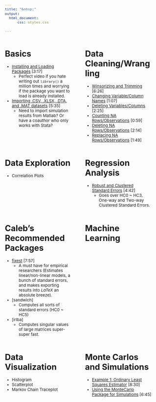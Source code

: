 ```yaml
---
title: "&nbsp;"
output: 
  html_document:
      css: styles.css

---
```

<style type="text/css">
.main-container {
  max-width: 1800px;
  margin-left: auto;
  margin-right: auto;
}
</style>

<!-- Global site tag (gtag.js) - Google Analytics -->
<script async src="https://www.googletagmanager.com/gtag/js?id=UA-165847699-1"></script>
<script>
  window.dataLayer = window.dataLayer || [];
  function gtag(){dataLayer.push(arguments);}
  gtag('js', new Date());

  gtag('config', 'UA-165847699-1');
</script>


<link rel="stylesheet" href="styles.css" type="text/css">

<style type="text/css">
  body{
  font-size: 10pt;
}
</style>

<style>
html{
    width:100%;
    height:100%;
}
body{
    width:100%;
    height:100%;
}
</style>


:::::: {.columns}
::: {.column width="48%" data-latex="{0.48\textwidth}"}
# Basics

  - [Installing and Loading Packages](https://www.youtube.com/watch?v=AhTA-jwPJjo) [3:17]
    + Perfect video if you hate writing out `library()` a million times and worrying if the package you want to load is already installed. 
  - [Importing .CSV, .XLSX, .DTA, and .MAT datasets](https://www.youtube.com/watch?v=c91yQG0L1q0) [5:35]
    + Need to import simulation results from Matlab? Or have a coauthor who only works with Stata? 
:::
::: {.column width="1%" data-latex="{0.04\textwidth}"}
\ 
<!-- an empty Div (with a white space), serving as
a column separator -->
:::
:::::: {.column width="48%" data-latex="{0.48\textwidth}"}

# Data Cleaning/Wrangling

  - [Winsorizing and Trimming](https://www.youtube.com/watch?v=A9j_gdkdmwY) [6:26]
  - [Changing Variable/Column Names](https://www.youtube.com/watch?v=b919dCEyeuw) [1:07]
  - [Deleting Variables/Columns](https://www.youtube.com/watch?v=1TZQvYGnTkY) [2:25]
  - [Counting NA Rows/Observations](https://www.youtube.com/watch?v=3isChjlemC4) [0:59]
  - [Deleting NA Rows/Observations](https://www.youtube.com/watch?v=PRw79bzhnZM) [2:14]
  - [Replacing NA Rows/Observations](https://www.youtube.com/watch?v=9EDsJhvqsQk) [1:49]
:::
::::::

<!-- Second set of columns begins here  -->

:::::: {.columns}
::: {.column width="48%" data-latex="{0.48\textwidth}"}

  
# Data Exploration

  - Correlation Plots
  
:::
::: {.column width="1%" data-latex="{0.04\textwidth}"}
\ 
<!-- an empty Div (with a white space), serving as
a column separator -->
:::
:::::: {.column width="48%" data-latex="{0.48\textwidth}"}

# Regression Analysis 

  - [Robust and Clustered Standard Errors](https://www.youtube.com/watch?v=wTMKTpXKgOE) [4:42]
    + Goes over HC0 ~ HC3, One-way and Two-way Clustered Standard Errors. 
:::
::::::

<!-- Second set of columns begins here  -->

:::::: {.columns}
::: {.column width="48%" data-latex="{0.48\textwidth}"}

  
# Caleb's Recommended Packages

  - [fixest](https://www.youtube.com/watch?v=6r8FzYmfsjk) [7:57]
    + A must have for empirical researchers (Estimates linear/non-linear models, a bunch of standard errors, and makes exporting results into $LaTeX$ an absolute breeze).
  - [sandwich]
    + Computes all sorts of standard errors (HC0 ~ HC5)
  - [irlba]
    + Computes singular values of large matrices super-super fast. 
  
:::
::: {.column width="1%" data-latex="{0.04\textwidth}"}
\ 
<!-- an empty Div (with a white space), serving as
a column separator -->
:::
:::::: {.column width="48%" data-latex="{0.48\textwidth}"}

# Machine Learning 

:::
::::::


<!-- Third set of columns begins here  -->

:::::: {.columns}
::: {.column width="48%" data-latex="{0.48\textwidth}"}

  
# Data Visualization

  - Histogram
  - Scatterplot
  - Markov Chain Traceplot
  
:::
::: {.column width="1%" data-latex="{0.04\textwidth}"}
\ 
<!-- an empty Div (with a white space), serving as
a column separator -->
:::
:::::: {.column width="48%" data-latex="{0.48\textwidth}"}

# Monte Carlos and Simulations

  - [Example 1: Ordinary Least Squares Estimator](https://www.youtube.com/watch?v=JXbB00gUbH8) [8:30]
  - [Using the MonteCarlo Package for Simulations](https://www.youtube.com/watch?v=xxqi6BOo8jo) [6:45]


:::
::::::

